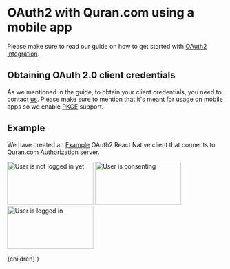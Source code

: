 
# OAuth2 with Quran.com using a mobile app

Please make sure to read our guide on how to get started with [OAuth2 integration](/auth/guides/getting-started-with-oauth2).

## Obtaining OAuth 2.0 client credentials

As we mentioned in the guide, to obtain your client credentials, you need to contact [us](mailto:osama@quran.com). Please make sure to mention that it's meant for usage on mobile apps so we enable [PKCE](https://oauth.net/2/pkce/) support.

## Example

We have created an [Example](https://github.com/quran/oauth2-react-native-client-example) OAuth2 React Native client that connects to Quran.com Authorization server.

<div style={{display: 'flex', alignItems: 'center'}}>
<img style={{width: '30%', border: '1px black solid', margin: '0px 10px'}} alt="User is not logged in yet" src="/images/guide/mobile-auth/logged_out.png" width="200px" height="100px"/>
<img style={{width: '30%', border: '1px black solid', margin: '0px 10px'}} alt="User is consenting" src="/images/guide/mobile-auth/consent.png" width="200px" height="100px"/>
<img style={{width: '30%', border: '1px black solid', margin: '0px 10px'}} alt="User is logged in" src="/images/guide/mobile-auth/logged_in.png" width="200px" height="100px"/>
</div>

  <GuideLayout title="OAuth2 Tutorial">{children}</GuideLayout>
)
